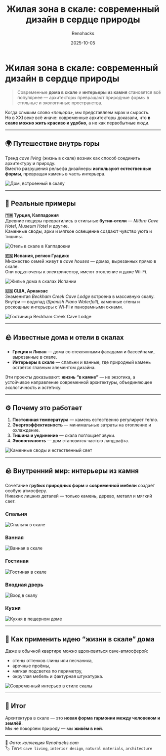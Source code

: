 ﻿---
title: "Жилая зона в скале: современный дизайн в сердце природы"
description: "Реальные примеры домов и интерьеров, встроенных в скалу — спальни, ванные и гостиные, вдохновлённые природой. Как архитекторы создают комфорт прямо в камне."
date: 2025-10-05
tags: ["дизайн", "архитектура", "интерьер", "природа", "в скале"]
cover: "/images/cave-living/cover.png"
author: "Renohacks"
translationOf: "cave-living"
draft: false
keywords:
  - "жизнь в скале"
  - "дома в скале"
  - "интерьер в скале"
  - "пещерные дома"
  - "дизайн в скале"
  - "архитектура пещер"
  - "современный дом в скале"
  - "каменные интерьеры"
  - "экологичная архитектура"
  - "отели в пещере"
  - "жилая зона в скале"
  - "современный интерьер из камня"

---

# Жилая зона в скале: современный дизайн в сердце природы
> Современные **дома в скале** и **интерьеры из камня** становятся всё популярнее — архитекторы превращают природные формы в стильные и экологичные пространства.

Когда слышим слово *«пещера»*, мы представляем мрак и сырость.  
Но в XXI веке всё иначе: современные архитекторы доказали, что **в скале можно жить красиво и удобно**, а не как первобытные люди.

---

## 🌍 Путешествие внутрь горы

Тренд *cave living* (жизнь в скале) возник как способ соединить архитектуру и природу.  
Вместо разрушения рельефа дизайнеры **используют естественные формы**, превращая камень в часть интерьера.

![Дом, встроенный в скалу](/images/cave-living/cover.png "Современный дом, встроенный в природную скалу")

---

## 🏡 Реальные примеры

**🇹🇷 Турция, Каппадокия**  
Древние пещеры превратились в стильные **бутик-отели** — *Mithra Cave Hotel*, *Museum Hotel* и другие.  
Каменные своды, арки и мягкое освещение создают чувство уюта и тишины.

![Отель в скале в Каппадокии](/images/cave-living/cappadocia-hotel.png "Бутик-отели Каппадокии с интерьерами в скале")

**🇪🇸 Испания, регион Гуадикс**  
Множество семей живут в *cave houses* — домах, вырезанных прямо в скале.  
Они подключены к электричеству, имеют отопление и даже Wi-Fi.

![Жилые дома в скалах Испании](/images/cave-living/spain-houses.png "Современные cave houses в Гуадиксе")

**🇺🇸 США, Арканзас**  
Знаменитая *Beckham Creek Cave Lodge* встроена в массивную скалу.  
Внутри — водопад (*Spanish Piano Waterfall*), каменные стены и роскошные интерьеры с Wi-Fi и панорамными окнами.

![Гостиница Beckham Creek Cave Lodge](/images/cave-living/modern-cave-house.png "Современный интерьер Beckham Creek Cave Lodge")

---

## 🪨 Известные дома и отели в скалах

- **Греция и Ливан** — дома со стеклянными фасадами и бассейнами, вырезанные в скале.
- **Интерьеры в скале** — спальни и ванные, где природный камень остаётся главным элементом дизайна.

Эти проекты доказывают: **жизнь “в камне”** — не экзотика, а устойчивое направление современной архитектуры, объединяющее экологичность и эстетику.

---

## ⚙️ Почему это работает

1. **Постоянная температура** — камень естественно регулирует тепло.
2. **Энергоэффективность** — минимальные затраты на отопление и охлаждение.
3. **Тишина и уединение** — скала поглощает звуки.
4. **Экологичность** — дом становится частью ландшафта.

![Каменные своды и естественный свет](/images/cave-living/natural-light.png "Интерьер со скальными стенами и мягким светом")

---

## 🪨 Внутренний мир: интерьеры из камня

Сочетание **грубых природных форм** и **современной мебели** создаёт особую атмосферу.  
Никаких лишних деталей — только камень, дерево, металл и мягкий свет.

### Спальня
![Спальня в скале](/images/cave-living/bedroom.png "Современная спальня, встроенная в скалу")

### Ванная
![Ванная в скале](/images/cave-living/bathroom.png "Ванная комната с естественными скальными стенами")

### Гостиная
![Гостиная в скале](/images/cave-living/living-room.png "Гостиная с каменными стенами и минималистичной мебелью")

### Входная дверь
![Вход в скалу](/images/cave-living/entrance.png "Входная группа и фасад дома в скале")

### Кухня
![Кухня в пещерном доме](/images/cave-living/kitchen.png "Современная кухня в стиле cave design")

---

## 🧱 Как применить идею “жизни в скале” дома

Даже в обычной квартире можно вдохновиться cave-атмосферой:

- стены оттенков глины или песчаника,
- арочные проёмы,
- мягкая подсветка по периметру,
- округлая мебель и фактурная штукатурка.

![Современный интерьер в стиле скалы](/images/cave-living/cave-inspired-interior.png "Интерьер в стиле cave living в обычной квартире")

---

## 🌄 Итог

Архитектура в скале — это **новая форма гармонии между человеком и землёй**.  
Мы не покоряем природу — мы **живём в ней**.

---

📸 *Фото: коллекция Renohacks.com*  
🏷️ *Теги:* `cave living`, `interior design`, `natural materials`, `architecture`
